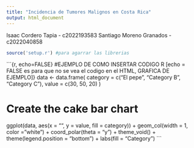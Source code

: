 ```yaml
---
title: "Incidencia de Tumores Malignos en Costa Rica"
output: html_document
---
```


Isaac Cordero Tapia - c2022193583 Santiago Moreno Granados - c2022040858\

```r
source('setup.r') #para agarrar las librerias
```

```{r, echo=FALSE} #EJEMPLO DE COMO INSERTAR CODIGO R [echo = FALSE es para que no se vea el codigo en el HTML, GRAFICA DE EJEMPLO]}
data <- data.frame(
  category = c("El pepe", "Category B", "Category C"),
  value = c(30, 50, 20)
)

# Create the cake bar chart
ggplot(data, aes(x = "", y = value, fill = category)) +
  geom_col(width = 1, color = "white") +
  coord_polar(theta = "y") +
  theme_void() +
  theme(legend.position = "bottom") +
  labs(fill = "Category")
```
